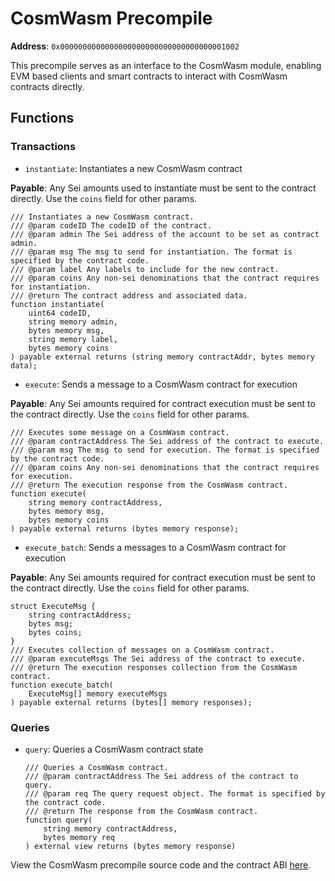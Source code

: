 
# CosmWasm Precompile

**Address**: `0x0000000000000000000000000000000000001002`

This precompile serves as an interface to the CosmWasm module, enabling EVM
based clients and smart contracts to interact with CosmWasm contracts directly.

## Functions

### Transactions

- `instantiate`: Instantiates a new CosmWasm contract

**Payable**: Any Sei amounts used to instantiate must be sent to the contract
directly. Use the `coins` field for other params.

```solidity copy
/// Instantiates a new CosmWasm contract.
/// @param codeID The codeID of the contract.
/// @param admin The Sei address of the account to be set as contract admin.
/// @param msg The msg to send for instantiation. The format is specified by the contract code.
/// @param label Any labels to include for the new contract.
/// @param coins Any non-sei denominations that the contract requires for instantiation.
/// @return The contract address and associated data.
function instantiate(
    uint64 codeID,
    string memory admin,
    bytes memory msg,
    string memory label,
    bytes memory coins
) payable external returns (string memory contractAddr, bytes memory data);
```

- `execute`: Sends a message to a CosmWasm contract for execution

**Payable**: Any Sei amounts required for contract execution must be sent to the
contract directly. Use the `coins` field for other params.

```solidity copy
/// Executes some message on a CosmWasm contract.
/// @param contractAddress The Sei address of the contract to execute.
/// @param msg The msg to send for execution. The format is specified by the contract code.
/// @param coins Any non-sei denominations that the contract requires for execution.
/// @return The execution response from the CosmWasm contract.
function execute(
    string memory contractAddress,
    bytes memory msg,
    bytes memory coins
) payable external returns (bytes memory response);
```

- `execute_batch`: Sends a messages to a CosmWasm contract for execution

**Payable**: Any Sei amounts required for contract execution must be sent to the
contract directly. Use the `coins` field for other params.

```solidity copy
struct ExecuteMsg {
    string contractAddress;
    bytes msg;
    bytes coins;
}
/// Executes collection of messages on a CosmWasm contract.
/// @param executeMsgs The Sei address of the contract to execute.
/// @return The execution responses collection from the CosmWasm contract.
function execute_batch(
    ExecuteMsg[] memory executeMsgs
) payable external returns (bytes[] memory responses);
```

### Queries

- `query`: Queries a CosmWasm contract state
  ```solidity copy
  /// Queries a CosmWasm contract.
  /// @param contractAddress The Sei address of the contract to query.
  /// @param req The query request object. The format is specified by the contract code.
  /// @return The response from the CosmWasm contract.
  function query(
      string memory contractAddress,
      bytes memory req
  ) external view returns (bytes memory response)
  ```

<Callout type="info">View the CosmWasm precompile source code and the contract ABI [here](https://github.com/sei-protocol/sei-chain/tree/main/precompiles/wasmd).</Callout>

